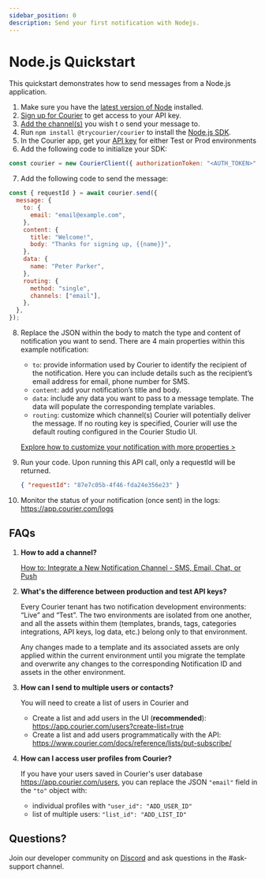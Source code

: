 ```yaml
---
sidebar_position: 0
description: Send your first notification with Nodejs.
---
```


# Node.js Quickstart

This quickstart demonstrates how to send messages from a Node.js application.

1. Make sure you have the [latest version of Node](https://nodejs.org/en/download/) installed.
2. [Sign up for Courier](https://app.courier.com/signup) to get access to your API key.
3. [Add the channel(s)](https://app.courier.com/channels) you wish t o send your message to.
4. Run `npm install @trycourier/courier` to install the [Node.js SDK](https://github.com/trycourier/courier-node).
5. In the Courier app, get your [API key](https://app.courier.com/settings/api-keys) for either Test or Prod environments
6. Add the following code to initialize your SDK:

```jsx
const courier = new CourierClient({ authorizationToken: "<AUTH_TOKEN>" });
```

7. Add the following code to send the message:

```jsx
const { requestId } = await courier.send({
  message: {
    to: {
      email: "email@example.com",
    },
    content: {
      title: "Welcome!",
      body: "Thanks for signing up, {{name}}",
    },
    data: {
      name: "Peter Parker",
    },
    routing: {
      method: "single",
      channels: ["email"],
    },
  },
});
```

8. Replace the JSON within the body to match the type and content of notification you want to send.
   There are 4 main properties within this example notification:

   - `to`: provide information used by Courier to identify the recipient of the notification. Here you can include details such as the recipient’s email address for email, phone number for SMS.
   - `content`: add your notification’s title and body.
   - `data`: include any data you want to pass to a message template. The data will populate the corresponding template variables.
   - `routing`: customize which channel(s) Courier will potentially deliver the message. If no routing key is specified, Courier will use the default routing configured in the Courier Studio UI.

   [Explore how to customize your notification with more properties >](../../../reference/send/message/)

9. Run your code. Upon running this API call, only a requestId will be returned.
   ```json
   { "requestId": "87e7c05b-4f46-fda24e356e23" }
   ```
10. Monitor the status of your notification (once sent) in the logs: https://app.courier.com/logs

## FAQs

1. **How to add a channel?**

   [How to: Integrate a New Notification Channel - SMS, Email, Chat, or Push](https://www.youtube.com/watch?v=nAbRLOMv96w)

2. **What's the difference between production and test API keys?**

   Every Courier tenant has two notification development environments: “Live” and “Test”. The two environments are isolated from one another, and all the assets within them (templates, brands, tags, categories integrations, API keys, log data, etc.) belong only to that environment.

   Any changes made to a template and its associated assets are only applied within the current environment until you migrate the template and overwrite any changes to the corresponding Notification ID and assets in the other environment.

3. **How can I send to multiple users or contacts?**

   You will need to create a list of users in Courier and

   - Create a list and add users in the UI (**recommended**): https://app.courier.com/users?create-list=true
   - Create a list and add users programmatically with the API: https://www.courier.com/docs/reference/lists/put-subscribe/

4. **How can I access user profiles from Courier?**

   If you have your users saved in Courier's user database https://app.courier.com/users, you can replace the JSON `"email"` field in the `"to"` object with:

   - individual profiles with `"user_id": "ADD_USER_ID"`
   - list of multiple users: `"list_id": "ADD_LIST_ID"`

## Questions?

Join our developer community on [Discord](https://discord.gg/hzVbvYF7) and ask questions in the #ask-support channel.
